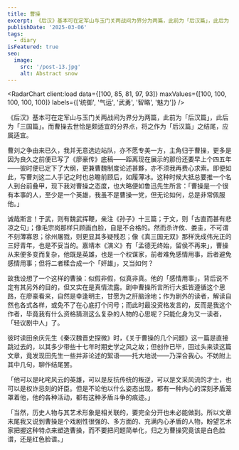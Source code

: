 ```yaml
---
title: 曹操
excerpt: 《后汉》基本可在定军山与玉门关两战间为界分为两篇，此前为「后汉篇」，此后为「三国篇」。而曹操去世恰是颇适宜的分界点，将之作为「后汉篇」之结尾，应属适宜。
publishDate: '2025-03-06'
tags:
  - diary
isFeatured: true
seo:
  image:
    src: '/post-13.jpg'
    alt: Abstract snow
---
```



<RadarChart client:load data={[100, 85, 81, 97, 93]} maxValues={[100, 100, 100, 100, 100]} labels={['统御', '气运', '武勇', '智略', '魅力']} />

《后汉》基本可在定军山与玉门关两战间为界分为两篇，此前为「后汉篇」，此后为「三国篇」。而曹操去世恰是颇适宜的分界点，将之作为「后汉篇」之结尾，应属适宜。

曹刘之争由来已久，我并无意选边站队，亦不愿专美一方，主角归于曹操，更多是因为良久之前便已写了《廖豪传》底稿——距离现在展示的那份还要早上个四五年——彼时便已定下了大纲，更兼曹魏制度论述甚夥，亦不须我再费心求索。即便如此，写曹刘这二人手记之时也总瞻前顾后，如履薄冰。这种时候大抵总要推一个名人到台前叠甲，现下我对曹操之态度，也大略便如鲁迅先生所言：「曹操是一个很有本事的人，至少是一个英雄，我虽不是曹操一党，但无论如何，总是非常佩服他。」

诚哉斯言！于武，则有魏武挥鞭，亲注《孙子》十三篇；于文，则「古直而甚有悲凉之句」；像毛宗岗那样只顾画白脸，自是不合格的。然而杀许攸、娄圭，不可谓不刻薄寡恩；徐州屠戮，则更显其多疑残忍；像《真三国无双》那样洗成伟光正的三好青年，也是不妥当的。嘉靖本《演义》有「孟德无终始，留侯不再来」，曹操从来便多变而复杂，他既是英雄，也是一个权谋家，前者难免感情用事，后者避免感情用事；但将二者糅合成一个「奸雄」，又当如何？

故我设想了一个这样的曹操：似假非假，似真非真。他的「感情用事」，背后说不定有其另外的目的，但又实在是真情流露。剧中曹操所言所行大抵皆遵循这个思路，在廖豪看来，自然是幸逢明主，甘愿为之肝脑涂地；作为剧外的读者，解读自然也各式各样，或免不了在心底打个问号；而此时最没资格发言的，反而是我这个作者，毕竟我有什么资格猜测这么复杂的人物的心思呢？只能化身为又一读者，「轻议剧中人」了。

彼时读田余庆先生《秦汉魏晋史探微》时，《关于曹操的几个问题》这一篇是直接跳过去的，以其多少带些十七年时期史学之风之故；但创作已毕，回过头来读这篇文章，竟发现田先生一些并非论述的絮语——托大地说——乃深合我心。不妨附上其中几句，聊作结尾罢。

「他可以是叱咤风云的英雄，可以是反抗传统的叛逆，可以是文采风流的才士，也可以是权诈忌刻的奸臣。但是不论他以什么姿态出现，都有一种内心的深刻矛盾笼罩着他，他的各种活动，都有这种矛盾斗争的痕迹。」

「当然，历史人物与其艺术形象是相关联的，要完全分开也未必能做到。所以文章末尾我又说到曹操是个戏剧性很强的、多方面的、充满内心矛盾的人物，盼望艺术家把握这种特点来塑造曹操，而不要把问题简单化，归之为曹操究竟该是白色脸谱，还是红色脸谱。」

